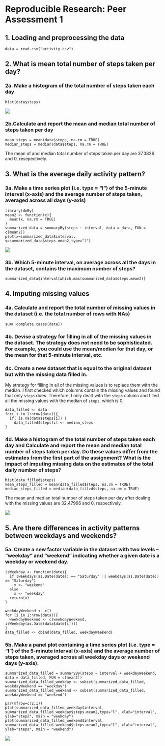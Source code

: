 # Reproducible Research: Peer Assessment 1


## 1. Loading and preprocessing the data
```
data = read.csv("activity.csv")
```

## 2. What is mean total number of steps taken per day?
### 2a. Make a histogram of the total number of steps taken each day
```
hist(data$steps)
```
<img class=center src=figure/hist_steps.png>

### 2b.Calculate and report the mean and median total number of steps taken per day
```
mean_steps = mean(data$steps, na.rm = TRUE)
median_steps = median(data$steps, na.rm = TRUE)
```
The mean of and median total number of steps taken per day are 37.3826 and 0, resepectively.

## 3. What is the average daily activity pattern?
###  3a. Make a time series plot (i.e. type = "l") of the 5-minute interval (x-axis) and the average number of steps taken, averaged across all days (y-axis)
```
library(doBy)
mean2 <- function(x){
  mean(x, na.rm = TRUE)
}
summarized_data = summaryBy(steps ~ interval, data = data, FUN = c(mean2))
plot(x=summarized_data$interval, y=summarized_data$steps.mean2,type="l")
```
<img class=center src=figure/time_series_1.png>

### 3b. Which 5-minute interval, on average across all the days in the dataset, contains the maximum number of steps?
```
summarized_data$interval[which.max(summarized_data$steps.mean2)]
```

## 4. Imputing missing values
### 4a. Calculate and report the total number of missing values in the dataset (i.e. the total number of rows with NAs)
```
sum(!complete.cases(data))
```

### 4b. Devise a strategy for filling in all of the missing values in the dataset. The strategy does not need to be sophisticated. For example, you could use the mean/median for that day, or the mean for that 5-minute interval, etc.
### 4c. Create a new dataset that is equal to the original dataset but with the missing data filled in.
My strategy for filling in all of the missing values is to replace them with the median. I first checked which columns contain the missing values and found that only `steps` does. Therefore, I only dealt with the `steps` column and filled all the missing values with the median of `steps`, which is 0.
```
data_filled <- data
for( i in 1:nrow(data)){
  if( is.na(data$steps[i]) )
    data_filled$steps[i] <- median_steps
}
```

### 4d. Make a histogram of the total number of steps taken each day and Calculate and report the mean and median total number of steps taken per day. Do these values differ from the estimates from the first part of the assignment? What is the impact of imputing missing data on the estimates of the total daily number of steps?
```
hist(data_filled$steps)
mean_steps_filled = mean(data_filled$steps, na.rm = TRUE)
median_steps_filled = median(data_filled$steps, na.rm = TRUE)
```

The mean and median total number of steps taken per day after dealing with the missing values are 32.47996 and 0, respectively.

<img class=center src=figure/hist_steps_nona.png>

## 5. Are there differences in activity patterns between weekdays and weekends?
### 5a. Create a new factor variable in the dataset with two levels – “weekday” and “weekend” indicating whether a given date is a weekday or weekend day.
```
isWeekday <- function(date){
  if (weekdays(as.Date(date)) == "Saturday" || weekdays(as.Date(date)) == "Saturday")
    x <- "weekend"
  else
    x <- "weekday"
  return(x)
}
```

```
weekdayWeekend <- c()
for (i in 1:nrow(data)){
  weekdayWeekend <- c(weekdayWeekend, isWeekday(as.Date(data$date[i])))
}
data_filled <- cbind(data_filled, weekdayWeekend)
```

### 5b. Make a panel plot containing a time series plot (i.e. type = "l") of the 5-minute interval (x-axis) and the average number of steps taken, averaged across all weekday days or weekend days (y-axis).
```
summarized_data_filled = summaryBy(steps ~ interval + weekdayWeekend, data = data_filled, FUN = c(mean2))
summarized_data_filled_weekday <- subset(summarized_data_filled, weekdayWeekend == "weekday")
summarized_data_filled_weekend <- subset(summarized_data_filled, weekdayWeekend == "weekend")
```

```
par(mfrow=c(2,1))
plot(summarized_data_filled_weekday$interval, summarized_data_filled_weekday$steps.mean2,type="l", xlab="interval", ylab="steps", main = "weekday")
plot(summarized_data_filled_weekend$interval, summarized_data_filled_weekend$steps.mean2,type="l", xlab="interval", ylab="steps", main = "weekend")
```
<img class=center src=figure/weekday_weekend_compare.png>